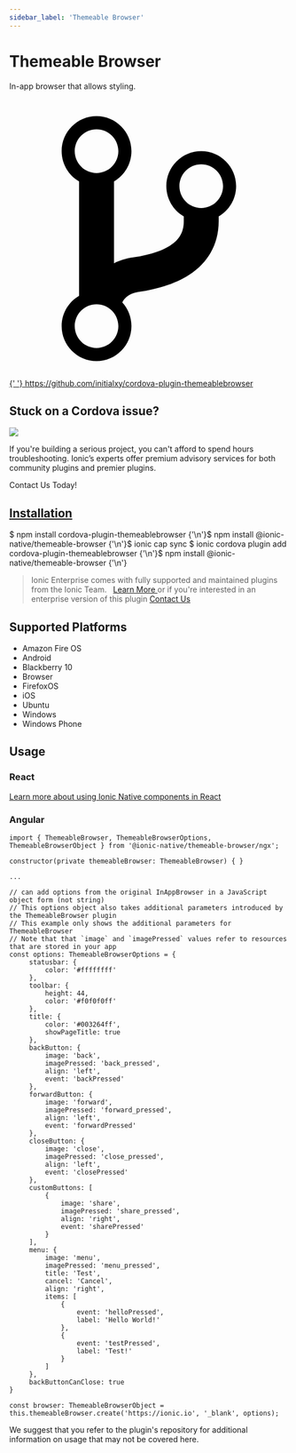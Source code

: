 ```yaml
---
sidebar_label: 'Themeable Browser'
---
```



# Themeable Browser

In-app browser that allows styling.

<p>
  <a
    href="https://github.com/initialxy/cordova-plugin-themeablebrowser"
    target="_blank"
    rel="noopener"
    className="git-link"
  >
    <svg viewBox="0 0 512 512">
      <path d="M416 160c0-35.3-28.7-64-64-64s-64 28.7-64 64c0 23.7 12.9 44.3 32 55.4v8.6c0 19.9-7.8 33.7-25.3 44.9-15.4 9.8-38.1 17.1-67.5 21.5-14 2.1-25.7 6-35.2 10.7V151.4c19.1-11.1 32-31.7 32-55.4 0-35.3-28.7-64-64-64S96 60.7 96 96c0 23.7 12.9 44.3 32 55.4v209.2c-19.1 11.1-32 31.7-32 55.4 0 35.3 28.7 64 64 64s64-28.7 64-64c0-16.6-6.3-31.7-16.7-43.1 1.9-4.9 9.7-16.3 29.4-19.3 38.8-5.8 68.9-15.9 92.3-30.8 36-22.8 55-57 55-98.8v-8.6c19.1-11.1 32-31.7 32-55.4zM160 56c22.1 0 40 17.9 40 40s-17.9 40-40 40-40-17.9-40-40 17.9-40 40-40zm0 400c-22.1 0-40-17.9-40-40s17.9-40 40-40 40 17.9 40 40-17.9 40-40 40zm192-256c-22.1 0-40-17.9-40-40s17.9-40 40-40 40 17.9 40 40-17.9 40-40 40z"></path>
    </svg>{' '}
    https://github.com/initialxy/cordova-plugin-themeablebrowser
  </a>
</p>

<h2>Stuck on a Cordova issue?</h2>
<DocsCard
  className="cordova-ee-card"
  header="Don't waste precious time on plugin issues."
  href="https://ionicframework.com/sales?product_of_interest=Ionic%20Native"
>
  <div>
    <img src={require('./_assets/img/native-cordova-bot.png').default} class="cordova-ee-img" />
    <p>
      If you're building a serious project, you can't afford to spend hours troubleshooting. Ionic’s experts offer
      premium advisory services for both community plugins and premier plugins.
    </p>
    <DocsButton className="native-ee-detail">Contact Us Today!</DocsButton>
  </div>
</DocsCard>

<h2 id="installation">
  <a href="#installation">Installation</a>
</h2>
<Tabs
  groupId="runtime"
  defaultValue="Capacitor"
  values={[
    { value: 'Capacitor', label: 'Capacitor' },
    { value: 'Cordova', label: 'Cordova' },
    { value: 'Enterprise', label: 'Enterprise' },
  ]}
>
  <TabItem value="Capacitor">
    <CodeBlock className="language-shell">
      $ npm install cordova-plugin-themeablebrowser {'\n'}$ npm install @ionic-native/themeable-browser {'\n'}$ ionic
      cap sync
    </CodeBlock>
  </TabItem>
  <TabItem value="Cordova">
    <CodeBlock className="language-shell">
      $ ionic cordova plugin add cordova-plugin-themeablebrowser {'\n'}$ npm install @ionic-native/themeable-browser {'\n'}
    </CodeBlock>
  </TabItem>
  <TabItem value="Enterprise">
    <blockquote>
      Ionic Enterprise comes with fully supported and maintained plugins from the Ionic Team. &nbsp;
      <a class="btn" href="https://ionic.io/docs/premier-plugins">
        Learn More
      </a> or if you're interested in an enterprise version of this plugin <a
        class="btn"
        href="https://ionicframework.com/sales?product_of_interest=Ionic%20Enterprise%20Engine"
      >
        Contact Us
      </a>
    </blockquote>
  </TabItem>
</Tabs>

## Supported Platforms

- Amazon Fire OS
- Android
- Blackberry 10
- Browser
- FirefoxOS
- iOS
- Ubuntu
- Windows
- Windows Phone

## Usage

### React

[Learn more about using Ionic Native components in React](../native-community.md#react)

### Angular

```tsx
import { ThemeableBrowser, ThemeableBrowserOptions, ThemeableBrowserObject } from '@ionic-native/themeable-browser/ngx';

constructor(private themeableBrowser: ThemeableBrowser) { }

...

// can add options from the original InAppBrowser in a JavaScript object form (not string)
// This options object also takes additional parameters introduced by the ThemeableBrowser plugin
// This example only shows the additional parameters for ThemeableBrowser
// Note that that `image` and `imagePressed` values refer to resources that are stored in your app
const options: ThemeableBrowserOptions = {
     statusbar: {
         color: '#ffffffff'
     },
     toolbar: {
         height: 44,
         color: '#f0f0f0ff'
     },
     title: {
         color: '#003264ff',
         showPageTitle: true
     },
     backButton: {
         image: 'back',
         imagePressed: 'back_pressed',
         align: 'left',
         event: 'backPressed'
     },
     forwardButton: {
         image: 'forward',
         imagePressed: 'forward_pressed',
         align: 'left',
         event: 'forwardPressed'
     },
     closeButton: {
         image: 'close',
         imagePressed: 'close_pressed',
         align: 'left',
         event: 'closePressed'
     },
     customButtons: [
         {
             image: 'share',
             imagePressed: 'share_pressed',
             align: 'right',
             event: 'sharePressed'
         }
     ],
     menu: {
         image: 'menu',
         imagePressed: 'menu_pressed',
         title: 'Test',
         cancel: 'Cancel',
         align: 'right',
         items: [
             {
                 event: 'helloPressed',
                 label: 'Hello World!'
             },
             {
                 event: 'testPressed',
                 label: 'Test!'
             }
         ]
     },
     backButtonCanClose: true
}

const browser: ThemeableBrowserObject = this.themeableBrowser.create('https://ionic.io', '_blank', options);

```

We suggest that you refer to the plugin's repository for additional information on usage that may not be covered here.
